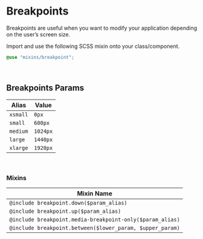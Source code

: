 
<Meta title="Design Tokens/Breakpoints" />

# Breakpoints

Breakpoints are useful when you want to modify your application depending on the user’s screen size.

Import and use the following SCSS mixin onto your class/component.

```scss
@use "mixins/breakpoint";
```

<br />

## Breakpoints Params

| Alias    | Value    |
| -------- | -------- |
| `xsmall` | `0px`    |
| `small`  | `600px`  |
| `medium` | `1024px` |
| `large`  | `1440px` |
| `xlarge` | `1920px` |

<br />

### Mixins

| Mixin Name                                                |
| --------------------------------------------------------- |
| `@include breakpoint.down($param_alias)`                  |
| `@include breakpoint.up($param_alias)`                    |
| `@include breakpoint.media-breakpoint-only($param_alias)` |
| `@include breakpoint.between($lower_param, $upper_param)` |

